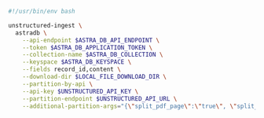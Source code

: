 ```bash CLI
#!/usr/bin/env bash

unstructured-ingest \
  astradb \
    --api-endpoint $ASTRA_DB_API_ENDPOINT \
    --token $ASTRA_DB_APPLICATION_TOKEN \
    --collection-name $ASTRA_DB_COLLECTION \
    --keyspace $ASTRA_DB_KEYSPACE \
    --fields record_id,content \
    --download-dir $LOCAL_FILE_DOWNLOAD_DIR \
    --partition-by-api \
    --api-key $UNSTRUCTURED_API_KEY \
    --partition-endpoint $UNSTRUCTURED_API_URL \
    --additional-partition-args="{\"split_pdf_page\":\"true\", \"split_pdf_allow_failed\":\"true\", \"split_pdf_concurrency_level\": 15}"
```